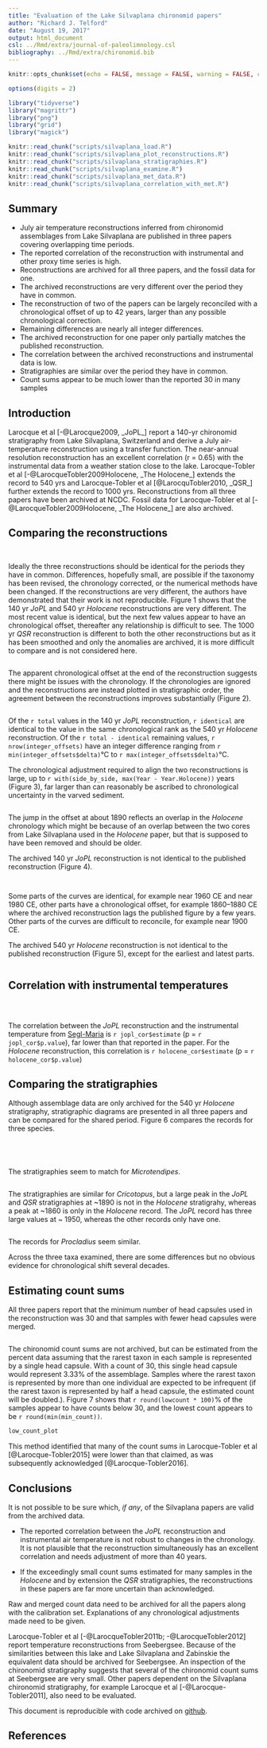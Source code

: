 ```yaml
---
title: "Evaluation of the Lake Silvaplana chironomid papers"
author: "Richard J. Telford"
date: "August 19, 2017"
output: html_document
csl: ../Rmd/extra/journal-of-paleolimnology.csl
bibliography: ../Rmd/extra/chironomid.bib
---
```

```r
knitr::opts_chunk$set(echo = FALSE, message = FALSE, warning = FALSE, cache = TRUE, cache.lazy=TRUE)

options(digits = 2)

library("tidyverse")
library("magrittr")
library("png")
library("grid")
library("magick")

knitr::read_chunk("scripts/silvaplana_load.R")
knitr::read_chunk("scripts/silvaplana_plot_reconstructions.R")
knitr::read_chunk("scripts/silvaplana_stratigraphies.R")
knitr::read_chunk("scripts/silvaplana_examine.R")
knitr::read_chunk("scripts/silvaplana_met_data.R")
knitr::read_chunk("scripts/silvaplana_correlation_with_met.R")
```

## Summary

- July air temperature reconstructions inferred from chironomid assemblages from Lake Silvaplana are published in three papers covering overlapping time periods.
- The reported correlation of the reconstruction with instrumental and other proxy time series is high.
- Reconstructions are archived for all three papers, and the fossil data for one.
- The archived reconstructions are very different over the period they have in common.
- The reconstruction of two of the papers can be largely reconciled with a chronological offset of up to 42 years, larger than any possible chronological correction.
- Remaining differences are nearly all integer differences.
- The archived reconstruction for one paper only partially matches the published reconstruction.
- The correlation between the archived reconstructions and instrumental data is low.
- Stratigraphies are similar over the period they have in common.
- Count sums appear to be much lower than the reported 30 in many samples

## Introduction

Larocque et al [-@Larocque2009, _JoPL_] report a 140-yr chironomid stratigraphy from Lake Silvaplana, Switzerland and derive a July air-temperature reconstruction using a transfer function. The near-annual resolution reconstruction has an excellent correlation (r = 0.65) with the instrumental data from a weather station close to the lake. Larocque-Tobler et al [-@LarocqueTobler2009Holocene, _The Holocene_] extends the record to 540 yrs and Larocque-Tobler et al [@LarocquTobler2010, _QSR_] further extends the record to 1000 yrs. Reconstructions from all three papers have been archived at NCDC. Fossil data for Larocque-Tobler et al [-@LarocqueTobler2009Holocene, _The Holocene_] are also archived.

## Comparing the reconstructions

```r
```
```r
```

Ideally the three reconstructions should be identical for the periods they have in common. Differences, hopefully small, are possible if the taxonomy has been revised, the chronology corrected, or the numerical methods have been changed. If the reconstructions are very different, the authors have demonstrated that their work is not reproducible. Figure 1 shows that the 140 yr _JoPL_ and 540 yr _Holocene_ reconstructions are very different. The most recent value is identical, but the next few values appear to have an chronological offset, thereafter any relationship is difficult to see. The 1000 yr _QSR_ reconstruction is different to both the other reconstructions but as it has been smoothed and only the anomalies are archived, it is more difficult to compare and is not considered here.

```r
```

The apparent chronological offset at the end of the reconstruction suggests there might be issues with the chronology. If the chronologies are ignored and the reconstructions are instead plotted in stratigraphic order, the agreement between the reconstructions improves substantially (Figure 2).

```r
```
Of the `r total` values in the 140 yr _JoPL_ reconstruction, `r identical` are identical to the value in the same chronological rank as the 540 yr _Holocene_ reconstruction. Of the `r total - identical` remaining values, `r nrow(integer_offsets)` have an integer difference ranging from `r min(integer_offsets$delta)`°C to `r max(integer_offsets$delta)`°C.

The chronological adjustment required to align the two reconstructions is large, up to `r with(side_by_side, max(Year - Year.Holocene))` years (Figure 3), far larger than can reasonably be ascribed to chronological uncertainty in the varved sediment. 

```r
```

The jump in the offset at about 1890 reflects an overlap in the _Holocene_ chronology which might be because of an overlap between the two cores from Lake Silvaplana used in the _Holocene_ paper, but that is supposed to have been removed and should be older.

The archived 140 yr _JoPL_ reconstruction is not identical to the published reconstruction (Figure 4).

```r
```

```r
```
Some parts of the curves are identical, for example near 1960 CE and near 1980 CE, other parts have a chronological offset, for example 1860--1880 CE where the archived reconstruction lags the published figure by a few years. Other parts of the curves are difficult to reconcile, for example near 1900 CE. 

The archived 540 yr _Holocene_ reconstruction is not identical to the published reconstruction (Figure 5), except for the earliest and latest parts.
```r
```

## Correlation with instrumental temperatures

```r
```

```r
```
```r
```

The correlation between the _JoPL_ reconstruction and the instrumental temperature from [Segl-Maria](
http://www.meteoswiss.admin.ch/home/climate/past/homogenous-monthly-data.html?region=Table) is `r jopl_cor$estimate` (p = `r jopl_cor$p.value`), far lower than that reported in the paper. For the _Holocene_ reconstruction, this correlation is `r holocene_cor$estimate` (p = `r holocene_cor$p.value`)

## Comparing the stratigraphies

Although assemblage data are only archived for the 540 yr _Holocene_ stratigraphy, stratigraphic diagrams are presented in all three papers and can be compared for the shared period. Figure 6 compares the records for three species.

```r
```

```r
```

```r
```

```r
```

The stratigraphies seem to match for _Microtendipes_.


```r
```

The stratigraphies are similar for _Cricotopus_, but a large peak in the _JoPL_ and _QSR_ stratigraphies at ~1890 is not in the _Holocene_ stratigrahy, whereas a peak at ~1860 is only in the _Holocene_ record. The _JoPL_ record has three large values at ~ 1950, whereas the other records only have one.

```r
```

The records for _Procladius_ seem similar.

Across the three taxa examined, there are some differences but no obvious evidence for chronological shift several decades.

## Estimating count sums

All three papers report that the minimum number of head capsules used in the reconstruction was 30 and that samples with fewer head capsules were merged.

```r
```

The chironomid count sums are not archived, but can be estimated from the percent data assuming that the rarest taxon in each sample is represented by a single head capsule. With a count of 30, this single head capsule would represent 3.33% of the assemblage. Samples where the rarest taxon is represented by more than one individual are expected to be infrequent (if the rarest taxon is represented by half a head capsule, the estimated count will be doubled.). Figure 7 shows that `r round(lowcount * 100)`% of the samples appear to have counts below 30, and the lowest count appears to be `r round(min(min_count))`.

```r
low_count_plot
```

This method identified that many of the count sums in Larocque-Tobler et al [@Larocque-Tobler2015] were lower than that claimed, as was subsequently acknowledged [@Larocque-Tobler2016]. 


## Conclusions

It is not possible to be sure which, _if any_, of the Silvaplana papers are valid from the archived data.

- The reported correlation between the _JoPL_ reconstruction and instrumental air temperature is not robust to changes in the chronology. It is not plausible that the reconstruction simultaneously has an excellent correlation and needs adjustment of more than 40 years.

- If the exceedingly small count sums estimated for many samples in  the _Holocene_ and by extension the _QSR_ stratigraphies, the reconstructions in these papers are far more uncertain than acknowledged. 

Raw and merged count data need to be archived for all the papers along with the calibration set. Explanations of any chronological adjustments made need to be given. 

Larocque-Tobler et al [-@LarocqueTobler2011b; -@LarocqueTobler2012] report temperature reconstructions from Seebergsee. Because of the similarities between this lake and Lake Silvaplana and Zabinskie the equivalent data should be archived for Seebergsee. An inspection of the chironomid stratigraphy suggests that several of the chironomid count sums at Seebergsee are very small. Other papers dependent on the Silvaplana chironomid stratigraphy, for example Larocque et al [-@Larocque-Tobler2011], also need to be evaluated.

This document is reproducible with code archived on [github](https://github.com/richardjtelford/Zabinskie/tree/master/silvaplana).

## References